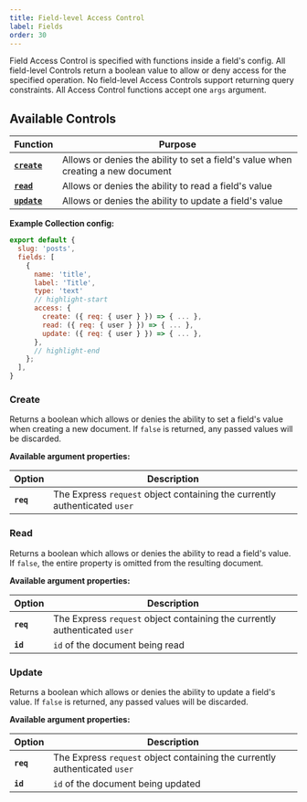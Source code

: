 ```yaml
---
title: Field-level Access Control
label: Fields
order: 30
---
```


Field Access Control is specified with functions inside a field's config. All field-level Controls return a boolean value to allow or deny access for the specified operation. No field-level Access Controls support returning query constraints. All Access Control functions accept one `args` argument.

## Available Controls

| Function                 | Purpose |
| ------------------------ | ------- |
| **[`create`](#create)**  | Allows or denies the ability to set a field's value when creating a new document |
| **[`read`](#read)**      | Allows or denies the ability to read a field's value |
| **[`update`](#update)**  | Allows or denies the ability to update a field's value |

**Example Collection config:**
```js
export default {
  slug: 'posts',
  fields: [
    {
      name: 'title',
      label: 'Title',
      type: 'text'
      // highlight-start
      access: {
        create: ({ req: { user } }) => { ... },
        read: ({ req: { user } }) => { ... },
        update: ({ req: { user } }) => { ... },
      },
      // highlight-end
    };
  ],
}
```

### Create

Returns a boolean which allows or denies the ability to set a field's value when creating a new document. If `false` is returned, any passed values will be discarded.

**Available argument properties:**

| Option    | Description |
| --------- | ----------- |
| **`req`** | The Express `request` object containing the currently authenticated `user` |

### Read

Returns a boolean which allows or denies the ability to read a field's value. If `false`, the entire property is omitted from the resulting document.

**Available argument properties:**

| Option    | Description |
| --------- | ----------- |
| **`req`** | The Express `request` object containing the currently authenticated `user` |
| **`id`**  | `id` of the document being read |

### Update

Returns a boolean which allows or denies the ability to update a field's value. If `false` is returned, any passed values will be discarded.

**Available argument properties:**

| Option    | Description |
| --------- | ----------- |
| **`req`** | The Express `request` object containing the currently authenticated `user` |
| **`id`**  | `id` of the document being updated |
